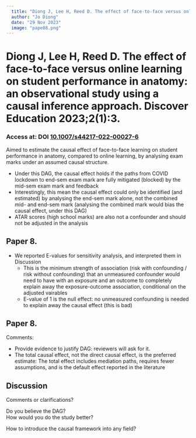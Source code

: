 ```yaml
---
  title: "Diong J, Lee H, Reed D. The effect of face-to-face versus online learning on student performance in anatomy: an observational study using a causal inference approach. Discover Education 2023;2(1):3."
  author: "Jo Diong"
  date: "29 Nov 2023"
  image: "pape08.png"
---
```


# Diong J, Lee H, Reed D. The effect of face-to-face versus online learning on student performance in anatomy: an observational study using a causal inference approach. Discover Education 2023;2(1):3.

### Access at: DOI [10.1007/s44217-022-00027-6](10.1007/s44217-022-00027-6)

Aimed to estimate the causal effect of face-to-face learning on student performance in anatomy, compared to online learning,
by analysing exam marks under an assumed causal structure.

* Under this DAG, the causal effect holds if the paths from COVID lockdown to end-sem exam mark are fully mitigated (blocked) by the mid-sem exam mark and feedback
* Interestingly, this mean the causal effect could only be identified (and estimated) by analysing the end-sem mark alone, not the combined mid- and end-sem mark (analysing the combined mark would bias the causal effect, under this DAG)
* ATAR scores (high school marks) are also not a confounder and should not be adjusted in the analysis

## Paper 8.

* We reported E-values for sensitivity analysis, and interpreted them in Discussion
  * This is the minimum strength of association (risk with confounding / risk without confounding) that an unmeasured confounder would need to have with an exposure and an outcome to completely explain away the exposure-outcome association, conditional on the adjusted vairables
  * E-value of 1 is the null effect: no unmeasured confounding is needed to explain away the causal effect (this is bad)

## Paper 8.

Comments:

* Provide evidence to justify DAG: reviewers will ask for it.
* The total causal effect, not the direct causal effect, is the preferred estimate: The total effect includes mediation paths, requires fewer assumptions, and is the default effect reported in the literature

## Discussion

Comments or clarifications?

Do you believe the DAG? \
How would you do the study better?

How to introduce the causal framework into any field?

